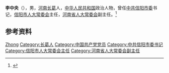 '''李中央'''（{{bd|1946年|8月|}}），男，[[河南|河南]][[长葛|长葛]]人，[[中华人民共和国|中华人民共和国]]政治人物，曾任[[中共信阳市委|中共信阳市委]]书记，[[信阳市人大常委会|信阳市人大常委会]]主任，[[河南省人大常委会|河南省人大常委会]]副主任。<ref>{{Cite book|title=中华人民共和国职官志|author=何虎生, 李耀东, 向常福主编|publisher=中国社会出版社|year=2003|isbn=9787800883934|location=北京|pages=}}</ref>

== 参考资料 ==
{{reflist}}

{{中国人物小作品}}

{{Authority control}}
{{DEFAULTSORT:Li李}}
[[Category:李姓|Zhong]]
[[Category:长葛人|Category:长葛人]]
[[Category:中国共产党党员|Category:中国共产党党员]]
[[Category:中共信阳市委书记|Category:中共信阳市委书记]]
[[Category:信阳市人大常委会主任|Category:信阳市人大常委会主任]]
[[Category:河南省人大常委会副主任|Category:河南省人大常委会副主任]]